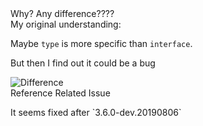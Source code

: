 

<section>
  <PreCode
    code={fs.readFileSync(__dirname + '/legacy2.ts')}
    language="typescript"
  ></PreCode>
</section>

<section>
  <div className="fragment fade-out" style={{ color: 'red' }}>
    Why? Any difference????
  </div>
  <div className="fragment fade-in">
    <span style={{ color: 'yellow' }}>My original understanding:</span>
    <p className="fragment fade-in">
      Maybe <code>type</code> is more specific than <code>interface</code>.
    </p>
    <p className="fragment fade-in">But then I find out it could be a bug</p>
  </div>
</section>

<section style={{ bottom: 0, overflow: 'auto' }}>
  <div className="fragment fade-in">
    <img src="https://i.stack.imgur.com/6Tjyp.png" alt="Difference" />
  </div>
</section>

<section>
  <ExternalLink href="https://stackoverflow.com/questions/37233735/typescript-interfaces-vs-types">
    Reference
  </ExternalLink>
  <ExternalLink href="https://github.com/microsoft/TypeScript/issues/15300">
    Related Issue
  </ExternalLink>
  <p className="fragment fade-in">It seems fixed after `3.6.0-dev.20190806`</p>
</section>
